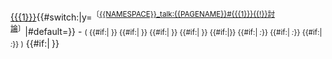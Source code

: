 [[{{{1}}}]]{{#switch:{{{talk}}}|y=<sup>〔[[{{NAMESPACE}}_talk:{{PAGENAME}}#{{{1}}}{{!}}討論]]〕</sup>|#default=}} - <small>( {{#if:{{{wy|}}}|''{{unicode|zh-classical:}}'''''{{lang|zh-hant|[[:zh-classical:{{{wy}}}|{{{wy}}}]]}}''' {{unicode|·}}}} {{#if:{{{k|}}}|''{{unicode|ko:}}'''''{{lang|ko|[[:ko:{{{k}}}|{{{k}}}]]}}''' {{unicode|·}}}} {{#if:{{{v|}}}|''{{unicode|vi:}}'''''{{lang|vi|[[:vi:{{{v}}}|{{{v}}}]]}}''' {{unicode|·}}}} {{#if:{{{j|}}}|''{{unicode|ja:}}'''''{{lang|ja|[[:ja:{{{j}}}|{{{j}}}]]}}''' {{unicode|·}}}} {{#if:{{{e|}}}|''{{unicode|en:}}'''''{{lang|en|[[:en:{{{e}}}|{{{e}}}]]}}'''}} {{#if:{{{1a|}}}|{{unicode|{{unicode|·}}}} ''{{unicode|{{{1a}}}}}:'''''{{lang|{{{1a}}}|[[:{{{1a}}}:{{{1b}}}|{{{1b}}}]]}}'''}} {{#if:{{{2a|}}}|{{unicode|·}} ''{{unicode|{{{2a}}}}}:'''''{{lang|{{{2a}}}|[[:{{{2a}}}:{{{2b}}}|{{{2b}}}]]}}'''}} {{#if:{{{3a|}}}|{{unicode|·}} ''{{unicode|{{{3a}}}}}:'''''{{lang|{{{3a}}}|[[:{{{3a}}}:{{{3b}}}|{{{3b}}}]]}}'''}} )</small>&nbsp;{{#if:{{{note|}}}|<sup><Span style="color:grey;">{{unicode|＊}} {{{note}}}</span></sup>}}<NoInclude>{{Documentation}}</NoInclude>